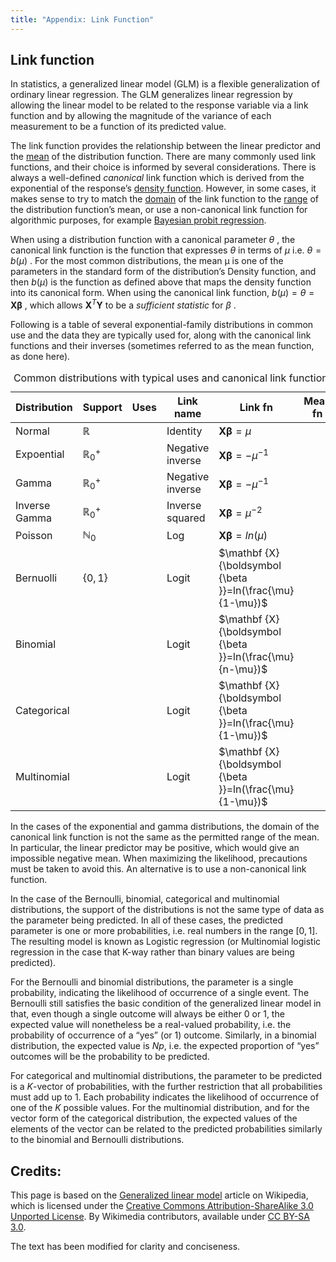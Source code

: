 ```yaml
---
title: "Appendix: Link Function"
---
```


## Link function {#sec-link-function}


In statistics, a generalized linear model (GLM) is a flexible generalization of ordinary linear regression. The GLM generalizes linear regression by allowing the linear model to be related to the response variable via a link function and by allowing the magnitude of the variance of each measurement to be a function of its predicted value.

The link function provides the relationship between the linear predictor and the [mean](https://en.wikipedia.org/wiki/Expected_value "Expected value") of the distribution function. There are many commonly used link functions, and their choice is informed by several considerations. There is always a well-defined *canonical* link function which is derived from the exponential of the response's [density function](https://en.wikipedia.org/wiki/Density_function "Density function"). However, in some cases, it makes sense to try to match the [domain](https://en.wikipedia.org/wiki/Domain_of_a_function "Domain of a function") of the link function to the [range](https://en.wikipedia.org/wiki/Range_of_a_function "Range of a function") of the distribution function's mean, or use a non-canonical link function for algorithmic purposes, for example [Bayesian probit regression](https://en.wikipedia.org/wiki/Probit_model#Gibbs_sampling "Probit model").

When using a distribution function with a canonical parameter $\theta$ , the canonical link function is the function that expresses $\theta$ in terms of $\mu$ i.e. $\theta =b(\mu)$ . For the most common distributions, the mean μ is one of the parameters in the standard form of the distribution's Density function, and then $b(\mu )$ is the function as defined above that maps the density function into its canonical form. When using the canonical link function, $b(\mu )=\theta =\mathbf {X} {\boldsymbol {\beta }}$ , which allows $\mathbf{X}^{T}\mathbf{Y}$ to be a *sufficient statistic* for $\beta$ .

Following is a table of several exponential-family distributions in common use and the data they are typically used for, along with the canonical link functions and their inverses (sometimes referred to as the mean function, as done here).

| Distribution  | Support          | Uses | Link name        | Link fn                                                    | Mean fn |
|---------------|------------------|------|------------------|------------------------------------------------------------|---------|
| Normal        | $\mathbb{R}$     |      | Identity         | $\mathbf {X} {\boldsymbol {\beta }}=\mu$                   |         |
| Expoential    | $\mathbb{R}^+_0$ |      | Negative inverse | $\mathbf {X} {\boldsymbol {\beta }}=-\mu^{-1}$             |         |
| Gamma         | $\mathbb{R}^+_0$ |      | Negative inverse | $\mathbf {X} {\boldsymbol {\beta }}=-\mu^{-1}$             |         |
| Inverse Gamma | $\mathbb{R}^+_0$ |      | Inverse squared  | $\mathbf {X} {\boldsymbol {\beta }}=\mu^{-2}$              |         |
| Poisson       | $\mathbb{N}_0$   |      | Log              | $\mathbf {X} {\boldsymbol {\beta }}=ln(\mu)$               |         |
| Bernuolli     | $\{0,1\}$        |      | Logit            | $\mathbf {X} {\boldsymbol {\beta }}=ln(\frac{\mu}{1-\mu})$ |         |
| Binomial      |                  |      | Logit            | $\mathbf {X} {\boldsymbol {\beta }}=ln(\frac{\mu}{n-\mu})$ |         |
| Categorical   |                  |      | Logit            | $\mathbf {X} {\boldsymbol {\beta }}=ln(\frac{\mu}{1-\mu})$ |         |
| Multinomial   |                  |      | Logit            | $\mathbf {X} {\boldsymbol {\beta }}=ln(\frac{\mu}{1-\mu})$ |         |

: Common distributions with typical uses and canonical link functions

In the cases of the exponential and gamma distributions, the domain of the canonical link function is not the same as the permitted range of the mean. In particular, the linear predictor may be positive, which would give an impossible negative mean. When maximizing the likelihood, precautions must be taken to avoid this. An alternative is to use a non-canonical link function.

In the case of the Bernoulli, binomial, categorical and multinomial distributions, the support of the distributions is not the same type of data as the parameter being predicted. In all of these cases, the predicted parameter is one or more probabilities, i.e. real numbers in the range $[0,1]$. The resulting model is known as Logistic regression (or Multinomial logistic regression in the case that K-way rather than binary values are being predicted).

For the Bernoulli and binomial distributions, the parameter is a single probability, indicating the likelihood of occurrence of a single event. The Bernoulli still satisfies the basic condition of the generalized linear model in that, even though a single outcome will always be either 0 or 1, the expected value will nonetheless be a real-valued probability, i.e. the probability of occurrence of a "yes" (or 1) outcome. Similarly, in a binomial distribution, the expected value is *Np*, i.e. the expected proportion of "yes" outcomes will be the probability to be predicted.

For categorical and multinomial distributions, the parameter to be predicted is a *K*-vector of probabilities, with the further restriction that all probabilities must add up to 1. Each probability indicates the likelihood of occurrence of one of the *K* possible values. For the multinomial distribution, and for the vector form of the categorical distribution, the expected values of the elements of the vector can be related to the predicted probabilities similarly to the binomial and Bernoulli distributions.

::: {callout-note}
## Credits: {.unnumbered .unlisted}
This page is based on the [Generalized linear model](https://en.wikipedia.org/wiki/Generalized_linear_model) article on Wikipedia, which is licensed under the [Creative Commons Attribution-ShareAlike 3.0 Unported License](https://creativecommons.org/licenses/by-sa/3.0/). By Wikimedia contributors, available under [CC BY-SA 3.0](https://creativecommons.org/licenses/by-sa/3.0/). 

The text has been modified for clarity and conciseness.
:::
